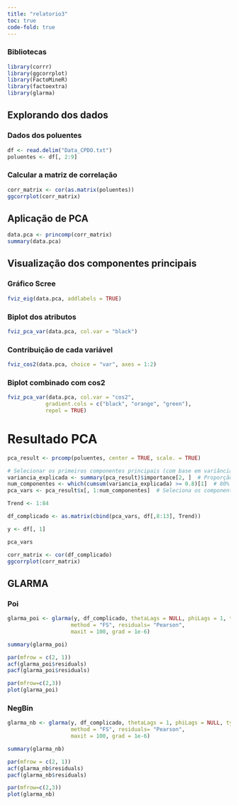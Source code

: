 ```yaml
---
title: "relatorio3"
toc: true
code-fold: true
---
```


### Bibliotecas

```r
library(corrr)
library(ggcorrplot)
library(FactoMineR)
library(factoextra)
library(glarma)
```

## Explorando dos dados

### Dados dos poluentes

```r
df <- read.delim("Data_CPDO.txt")
poluentes <- df[, 2:9]
```

### Calcular a matriz de correlação

```r
corr_matrix <- cor(as.matrix(poluentes))
ggcorrplot(corr_matrix)
```

## Aplicação de PCA

```r
data.pca <- princomp(corr_matrix)
summary(data.pca)
```

## Visualização dos componentes principais

### Gráfico Scree

```r
fviz_eig(data.pca, addlabels = TRUE)
```

### Biplot dos atributos

```r
fviz_pca_var(data.pca, col.var = "black")
```

### Contribuição de cada variável

```r
fviz_cos2(data.pca, choice = "var", axes = 1:2)
```

### Biplot combinado com cos2

```r
fviz_pca_var(data.pca, col.var = "cos2",
            gradient.cols = c("black", "orange", "green"),
            repel = TRUE)
```

# Resultado PCA

```r
pca_result <- prcomp(poluentes, center = TRUE, scale. = TRUE)

# Selecionar os primeiros componentes principais (com base em variância explicada, por exemplo)
variancia_explicada <- summary(pca_result)$importance[2, ]  # Proporção da variância explicada
num_componentes <- which(cumsum(variancia_explicada) >= 0.8)[1]  # 80% da variância explicada
pca_vars <- pca_result$x[, 1:num_componentes]  # Seleciona os componentes principais

Trend <- 1:84

df_complicado <- as.matrix(cbind(pca_vars, df[,8:13], Trend))

y <- df[, 1]

pca_vars

```


```r
corr_matrix <- cor(df_complicado)
ggcorrplot(corr_matrix)
```


## GLARMA

### Poi

```r
glarma_poi <- glarma(y, df_complicado, thetaLags = NULL, phiLags = 1, type = "Poi",
                    method = "FS", residuals= "Pearson",
                    maxit = 100, grad = 1e-6)

summary(glarma_poi)

```

```r
par(mfrow = c(2, 1))
acf(glarma_poi$residuals)
pacf(glarma_poi$residuals)
```

```r
par(mfrow=c(2,3))
plot(glarma_poi)
```

### NegBin

```r

glarma_nb <- glarma(y, df_complicado, thetaLags = 1, phiLags = NULL, type = "NegBin",
                    method = "FS", residuals= "Pearson",
                    maxit = 100, grad = 1e-6)

summary(glarma_nb)
```

```r
par(mfrow = c(2, 1))
acf(glarma_nb$residuals)
pacf(glarma_nb$residuals)
```

```r
par(mfrow=c(2,3))
plot(glarma_nb)
```